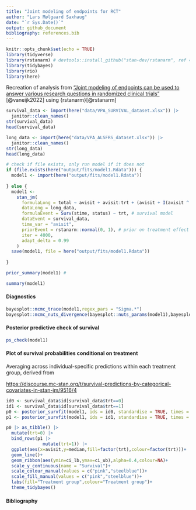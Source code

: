 ```yaml
---
title: "Joint modeling of endpoints for RCT"
author: "Lars Mølgaard Saxhaug"
date: "`r Sys.Date()`"
output: github_document
bibliography: references.bib
---
```


```r
knitr::opts_chunk$set(echo = TRUE)
library(tidyverse)
library(rstanarm) # devtools::install_github("stan-dev/rstanarm", ref = "feature/survival", build_vignettes = FALSE)
library(tidybayes)
library(rio)
library(here)
```

Recreation of analysis from ["Joint modeling of endpoints can be used to answer various research questions in randomized clinical trials"](https://www.sciencedirect.com/science/article/pii/S0895435622000701#bib33) [@vaneijk2022] using {rstanarm}[@rstanarm]

```r
survival_data <- import(here("data/VPA_SURVIVAL_dataset.xlsx")) |> 
  janitor::clean_names()
str(survival_data)
head(survival_data)

long_data <- import(here("data/VPA_ALSFRS_dataset.xlsx")) |> 
  janitor::clean_names()
str(long_data)
head(long_data)

```

```r
# check if file exists, only run model if it does not
if (file.exists(here("output/fits/model1.Rdata"))) { 
  model1 <- import(here("output/fits/model1.Rdata"))
  
} else {
  model1 <-
    stan_jm(
      formulaLong = total ~ avisit + avisit:trt + (avisit + I(avisit ^ 2) | id), # longitudinal mixed effects model
      dataLong = long_data,
      formulaEvent = Surv(stime, status) ~ trt, # survival model 
      dataEvent = survival_data,
      time_var = "avisit",
      priorEvent = rstanarm::normal(0, 1), # prior on treatment effect in survival model
      iter = 4000,
      adapt_delta = 0.99
    )
  save(model1, file = here("output/fits/model1.Rdata"))
  
}

```

```r
prior_summary(model1) # 
```

```r
summary(model1)
```
#### Diagnostics
```r
bayesplot::mcmc_trace(model1,regex_pars = "Sigma.*")
bayesplot::mcmc_nuts_divergence(bayesplot::nuts_params(model1),bayesplot::log_posterior(model1))

```



#### Posterior predictive check of survival

```r
ps_check(model1)

```

#### Plot of survival probabilities conditional on treatment

Averaging across individual-specific predictions within each treatment group, derived from

<https://discourse.mc-stan.org/t/survival-predictions-by-categorical-covariates-in-stan-jm/9516/4>

```r
id0 <- survival_data$id[survival_data$trt==0]
id1 <- survival_data$id[survival_data$trt==1]
p0 <- posterior_survfit(model1, ids = id0, standardise = TRUE, times = 0 )
p1 <- posterior_survfit(model1, ids = id1, standardise = TRUE, times = 0 )

p0 |> as_tibble() |> 
  mutate(trt=0) |> 
  bind_rows(p1 |> 
              mutate(trt=1)) |> 
  ggplot(aes(x=avisit,y=median,fill=factor(trt),colour=factor(trt)))+
  geom_line()+
  geom_ribbon(aes(ymin=ci_lb,ymax=ci_ub),alpha=0.4,colour=NA)+
  scale_y_continuous(name = "Survival")+
  scale_colour_manual(values = c("pink","steelblue"))+
  scale_fill_manual(values = c("pink","steelblue"))+
  labs(fill="Treatment group",colour="Treatment group")+
  theme_tidybayes()

```

#### Bibliography
